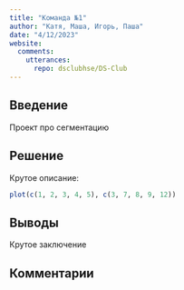 ```yaml
---
title: "Команда №1"
author: "Катя, Маша, Игорь, Паша"
date: "4/12/2023"
website:
  comments: 
    utterances:
      repo: dsclubhse/DS-Club
---
```


## Введение 

Проект про сегментацию

## Решение 

Крутое описание:

```r
plot(c(1, 2, 3, 4, 5), c(3, 7, 8, 9, 12))
```

## Выводы

Крутое заключение

## Комментарии

<script src="https://giscus.app/client.js"
        data-repo="dsclubhse/DS-Club"
        data-repo-id="R_kgDOJn_Kig"
        data-category="Announcements"
        data-category-id="DIC_kwDOJn_Kis4CXNGf"
        data-mapping="url"
        data-strict="0"
        data-reactions-enabled="1"
        data-emit-metadata="0"
        data-input-position="bottom"
        data-theme="light"
        data-lang="en"
        crossorigin="anonymous"
        async>
</script>